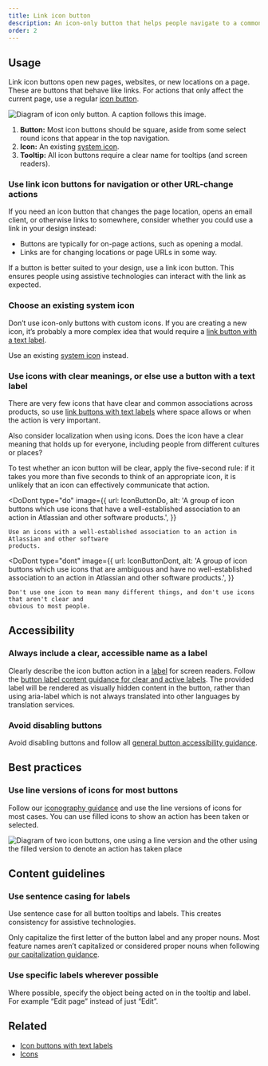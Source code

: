 ```yaml
---
title: Link icon button
description: An icon-only button that helps people navigate to a common link or page location.
order: 2
---
```



## Usage

Link icon buttons open new pages, websites, or new locations on a page. These are buttons that
behave like links. For actions that only affect the current page, use a regular
[icon button](/components/button/icon-button/).

![Diagram of icon only button. A caption follows this image.](./images/anatomy-link-icon-button.png)

1. **Button:** Most icon buttons should be square, aside from some select round icons that appear in
   the top navigation.
2. **Icon:** An existing [system icon](/components/icon).
3. **Tooltip:** All icon buttons require a clear name for tooltips (and screen readers).

### Use link icon buttons for navigation or other URL-change actions

If you need an icon button that changes the page location, opens an email client, or otherwise links
to somewhere, consider whether you could use a link in your design instead:

- Buttons are typically for on-page actions, such as opening a modal.
- Links are for changing locations or page URLs in some way.

If a button is better suited to your design, use a link icon button. This ensures people using
assistive technologies can interact with the link as expected.

### Choose an existing system icon

Don’t use icon-only buttons with custom icons. If you are creating a new icon, it’s probably a more
complex idea that would require a
[link button with a text label](/components/button/link-button/examples).

Use an existing [system icon](/components/icon/) instead.

### Use icons with clear meanings, or else use a button with a text label

There are very few icons that have clear and common associations across products, so use
[link buttons with text labels](/components/button/link-button) where space allows or when the
action is very important.

Also consider localization when using icons. Does the icon have a clear meaning that holds up for
everyone, including people from different cultures or places?

To test whether an icon button will be clear, apply the five-second rule: if it takes you more than
five seconds to think of an appropriate icon, it is unlikely that an icon can effectively
communicate that action.

<DoDont
	type="do"
	image={{
		url: IconButtonDo,
		alt: 'A group of icon buttons which use icons that have a well-established association to an action in Atlassian and other software products.',
	}}
>
	Use an icons with a well-established association to an action in Atlassian and other software
	products.
</DoDont>

<DoDont
	type="dont"
	image={{
		url: IconButtonDont,
		alt: 'A group of icon buttons which use icons that are ambiguous and have no well-established association to an action in Atlassian and other software products.',
	}}
>
	Don't use one icon to mean many different things, and don't use icons that aren't clear and
	obvious to most people.
</DoDont>

## Accessibility

### Always include a clear, accessible name as a label

Clearly describe the icon button action in a
[label](/components/button/link-icon-button/code#CommonProps-label) for screen readers. Follow the
[button label content guidance for clear and active labels](/components/button/usage#content-guidelines).
The provided label will be rendered as visually hidden content in the button, rather than using
aria-label which is not always translated into other languages by translation services.

### Avoid disabling buttons

Avoid disabling buttons and follow all
[general button accessibility guidance](/components/button/usage#accessibility).

## Best practices

### Use line versions of icons for most buttons

Follow our [iconography guidance](/foundations/iconography/) and use the line versions of icons for
most cases. You can use filled icons to show an action has been taken or selected.

![Diagram of two icon buttons, one using a line version and the other using the filled version to denote an action has taken place](./images/dos-donts/icon-lined-filled.png)

## Content guidelines

### Use sentence casing for labels

Use sentence case for all button tooltips and labels. This creates consistency for assistive
technologies.

Only capitalize the first letter of the button label and any proper nouns. Most feature names aren’t
capitalized or considered proper nouns when following
[our capitalization guidance](/content/language-and-grammar#capitalization).

### Use specific labels wherever possible

Where possible, specify the object being acted on in the tooltip and label. For example “Edit page”
instead of just “Edit”.

## Related

- [Icon buttons with text labels](/components/button/examples#button-with-icon)
- [Icons](/components/icon)
